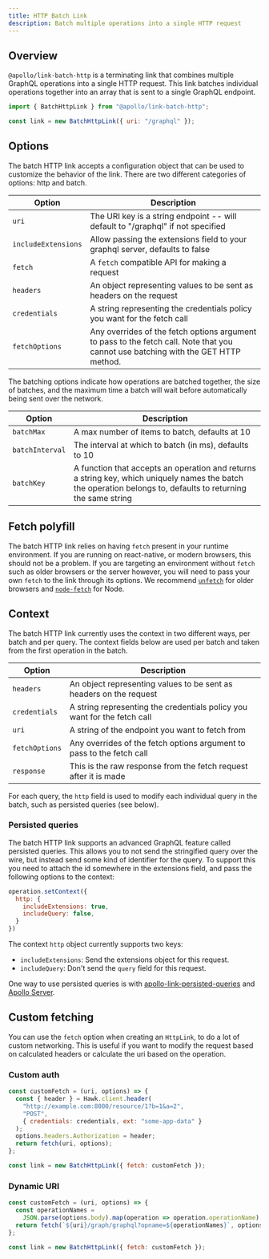 ```yaml
---
title: HTTP Batch Link
description: Batch multiple operations into a single HTTP request
---
```


## Overview

`@apollo/link-batch-http` is a terminating link that combines multiple GraphQL
operations into a single HTTP request. This link batches individual
operations together into an array that is sent to a single GraphQL endpoint.

```js
import { BatchHttpLink } from "@apollo/link-batch-http";

const link = new BatchHttpLink({ uri: "/graphql" });
```

## Options

The batch HTTP link accepts a configuration object that can be used to customize the behavior
of the link. There are two different categories of options: http and batch.

| Option | Description |
| - | - |
| `uri` | The URI key is a string endpoint -- will default to "/graphql" if not specified |
| `includeExtensions` | Allow passing the extensions field to your graphql server, defaults to false |
| `fetch` | A `fetch` compatible API for making a request |
| `headers` | An object representing values to be sent as headers on the request |
| `credentials` | A string representing the credentials policy you want for the fetch call |
| `fetchOptions` | Any overrides of the fetch options argument to pass to the fetch call. Note that you cannot use batching with the GET HTTP method. |

The batching options indicate how operations are batched together, the size of batches, and the maximum time a batch will wait before automatically being sent over the network.

| Option | Description |
| - | - |
| `batchMax` | A max number of items to batch, defaults at 10 |
| `batchInterval` | The interval at which to batch (in ms), defaults to 10 |
| `batchKey` | A function that accepts an operation and returns a string key, which uniquely names the batch the operation belongs to, defaults to returning the same string |

## Fetch polyfill

The batch HTTP link relies on having `fetch` present in your runtime environment. If you are running on react-native, or modern browsers, this should not be a problem. If you are targeting an environment without `fetch` such as older browsers or the server however, you will need to pass your own `fetch` to the link through its options. We recommend [`unfetch`](https://github.com/developit/unfetch) for older browsers and [`node-fetch`](https://github.com/bitinn/node-fetch) for Node.

## Context

The batch HTTP link currently uses the context in two different ways, per batch and per query. The context fields below are used per batch and taken from the first operation in the batch.

| Option | Description |
| - | - |
| `headers` | An object representing values to be sent as headers on the request |
| `credentials` | A string representing the credentials policy you want for the fetch call |
| `uri` | A string of the endpoint you want to fetch from |
| `fetchOptions` | Any overrides of the fetch options argument to pass to the fetch call |
| `response` | This is the raw response from the fetch request after it is made |

For each query, the `http` field is used to modify each individual query in the batch, such as persisted queries (see below).

### Persisted queries

The batch HTTP link supports an advanced GraphQL feature called persisted queries. This allows you to not send the stringified query over the wire, but instead send some kind of identifier for the query. To support this you need to attach the id somewhere in the extensions field, and pass the following options to the context:

```js
operation.setContext({
  http: {
    includeExtensions: true,
    includeQuery: false,
  }
})
```

The context `http` object currently supports two keys:

* `includeExtensions`: Send the extensions object for this request.
* `includeQuery`: Don't send the `query` field for this request.

One way to use persisted queries is with [apollo-link-persisted-queries](https://github.com/apollographql/apollo-link-persisted-queries) and [Apollo Server](https://www.apollographql.com/docs/apollo-server/performance/apq/).

## Custom fetching

You can use the `fetch` option when creating an `HttpLink`, to do a lot of custom networking. This is useful if you want to modify the request based on calculated headers or calculate the uri based on the operation.

### Custom auth

```js
const customFetch = (uri, options) => {
  const { header } = Hawk.client.header(
    "http://example.com:8000/resource/1?b=1&a=2",
    "POST",
    { credentials: credentials, ext: "some-app-data" }
  );
  options.headers.Authorization = header;
  return fetch(uri, options);
};

const link = new BatchHttpLink({ fetch: customFetch });
```

### Dynamic URI

```js
const customFetch = (uri, options) => {
  const operationNames =
    JSON.parse(options.body).map(operation => operation.operationName);
  return fetch(`${uri}/graph/graphql?opname=${operationNames}`, options);
};

const link = new BatchHttpLink({ fetch: customFetch });
```
